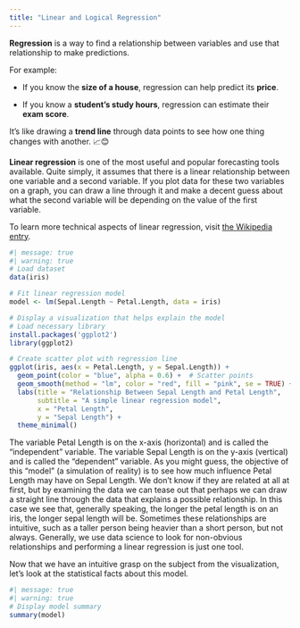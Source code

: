 ```yaml
---
title: "Linear and Logical Regression"
---
```


**Regression** is a way to find a relationship between variables and use that relationship to make predictions.

For example:

-   If you know the **size of a house**, regression can help predict its **price**.

-   If you know a **student’s study hours**, regression can estimate their **exam score**.

It’s like drawing a **trend line** through data points to see how one thing changes with another. 📈😊

**Linear regression** is one of the most useful and popular forecasting tools available. Quite simply, it assumes that there is a linear relationship between one variable and a second variable. If you plot data for these two variables on a graph, you can draw a line through it and make a decent guess about what the second variable will be depending on the value of the first variable.

To learn more technical aspects of linear regression, visit [the Wikipedia entry](https://en.wikipedia.org/wiki/Linear_regression){.uri}.

```r
#| message: true
#| warning: true
# Load dataset
data(iris)

# Fit linear regression model
model <- lm(Sepal.Length ~ Petal.Length, data = iris)

# Display a visualization that helps explain the model
# Load necessary library
install.packages('ggplot2')
library(ggplot2)

# Create scatter plot with regression line
ggplot(iris, aes(x = Petal.Length, y = Sepal.Length)) +
  geom_point(color = "blue", alpha = 0.6) +  # Scatter points
  geom_smooth(method = "lm", color = "red", fill = "pink", se = TRUE) +  # Regression line
  labs(title = "Relationship Between Sepal Length and Petal Length",
       subtitle = "A simple linear regression model",
       x = "Petal Length",
       y = "Sepal Length") +
  theme_minimal()
```

The variable Petal Length is on the x-axis (horizontal) and is called the "independent" variable. The variable Sepal Length is on the y-axis (vertical) and is called the "dependent" variable. As you might guess, the objective of this "model" (a simulation of reality) is to see how much influence Petal Length may have on Sepal Length. We don't know if they are related at all at first, but by examining the data we can tease out that perhaps we can draw a straight line through the data that explains a possible relationship. In this case we see that, generally speaking, the longer the petal length is on an iris, the longer sepal length will be. Sometimes these relationships are intuitive, such as a taller person being heavier than a short person, but not always. Generally, we use data science to look for non-obvious relationships and performing a linear regression is just one tool.

Now that we have an intuitive grasp on the subject from the visualization, let's look at the statistical facts about this model.

```r
#| message: true
#| warning: true
# Display model summary
summary(model)
```
